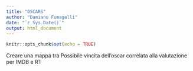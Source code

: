 ```yaml
---
title: "OSCARS"
author: "Damiano Fumagalli"
date: "`r Sys.Date()`"
output: html_document
---
```


```r
knitr::opts_chunk$set(echo = TRUE)
```

Creare una mappa tra Possibile vincita dell'oscar correlata alla valutazione 
per IMDB e RT